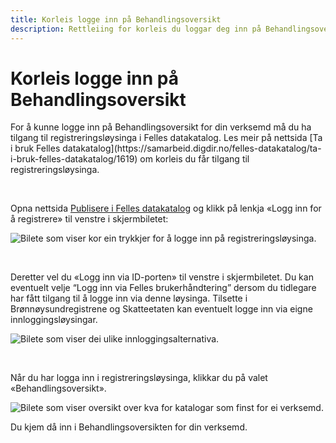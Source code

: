 ```yaml
---
title: Korleis logge inn på Behandlingsoversikt
description: Rettleiing for korleis du loggar deg inn på Behandlingsoversikt.
---
```


# Korleis logge inn på Behandlingsoversikt

<Alert size='sm'>
    For å kunne logge inn på Behandlingsoversikt for din verksemd må du ha tilgang til registreringsløysinga i Felles
    datakatalog. Les meir på nettsida [Ta i bruk Felles
    datakatalog](https://samarbeid.digdir.no/felles-datakatalog/ta-i-bruk-felles-datakatalog/1619) om korleis du får
    tilgang til registreringsløysinga.
</Alert>

&nbsp;

Opna nettsida [Publisere i Felles datakatalog](https://data.norge.no/publishing) og klikk på lenkja «Logg inn for å registrere» til venstre i skjermbiletet:

![Bilete som viser kor ein trykkjer for å logge inn på registreringsløysinga.](https://cms.fellesdatakatalog.digdir.no/uploads/Innlogging_registrering_c38f43d43a.png)

&nbsp;

Deretter vel du «Logg inn via ID-porten» til venstre i skjermbiletet. Du kan eventuelt velje “Logg inn via Felles brukerhåndtering” dersom du tidlegare har fått tilgang til å logge inn via denne løysinga. Tilsette i Brønnøysundregistrene og Skatteetaten kan eventuelt logge inn via eigne innloggingsløysingar.

![Bilete som viser dei ulike innloggingsalternativa.](https://cms.fellesdatakatalog.digdir.no/uploads/Innlogging_alternativer_62081aab4d.png)

&nbsp;

Når du har logga inn i registreringsløysinga, klikkar du på valet «Behandlingsoversikt».

![Bilete som viser oversikt over kva for katalogar som finst for ei verksemd.](https://cms.fellesdatakatalog.digdir.no/uploads/Registreringslosning_alle_kataloger_Behandlingsoversikt_d3c4c63095.png)

Du kjem då inn i Behandlingsoversikten for din verksemd.
